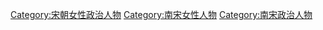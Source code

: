 [[Category:宋朝女性政治人物|Category:宋朝女性政治人物]]
[[Category:南宋女性人物|Category:南宋女性人物]]
[[Category:南宋政治人物|Category:南宋政治人物]]
